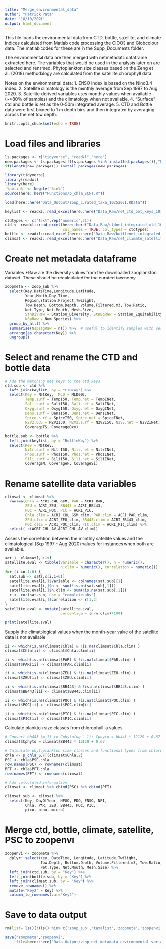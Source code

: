 ```yaml
---
title: "Merge_environmental_data"
author: "Patrick Pata"
date: "18/10/2021"
output: html_document
---
```


This file loads the environmental data from CTD, bottle, satellite, and climate indices calculated from Matlab code processing the CIOOS and Globcolour data. The matlab codes for these are in the Supp_Documents folder.

The environmental data are then merged with netmetadata dataframe extracted here. The variables that would be used in the analysis later on are selected and renamed. Phytoplankton size classes based on the Zeng et al. (2018) methodology are calculated from the satellite chlorophyll data.

Notes on the environmental data:
1. ENSO index is based on the Nino3.4 index.
2. Satellite climatology is the monthly average from Sep 1997 to Aug 2020.
3. Satellite-derived variables uses monthly values when available (~>80% of samples) and the climatology when not available.
4. "Surface" ctd and bottle is set as the 0-50m integrated average.
5. CTD and Bottle data were first binned to 1 m depth bins and then integrated by averaging across the net tow depth.

```r
knitr::opts_chunk$set(echo = TRUE)
```

# Load files and libraries
```r
ls.packages <- c("tidyverse", "readxl","here")
new.packages <- ls.packages[!(ls.packages %in% installed.packages()[,"Package"])]
if(length(new.packages)) install.packages(new.packages)

library(tidyverse)
library(readxl)
library(here)
`%notin%` <- Negate(`%in%`)
source(here::here("Functions/p_chla_SCFT.R"))

load(here::here("Data_Output/zoop_curated_taxa_10252021.RData"))

keylist <- readxl::read_excel(here::here("Data_Raw/net_ctd_bot_keys_10192021.xlsx"))

ctdtypes <- c("text",rep("numeric",31))
ctd <- readxl::read_excel(here::here("Data_Raw/ctdnet_integrated_mld_10192021.xlsx"),
                          col_names = TRUE, col_types = ctdtypes)
bottle <- readxl::read_excel(here::here("Data_Raw/bottlenet_integrated_mld_10192021.xlsx"))
climsat <- readxl::read_excel(here::here("Data_Raw/net_climate_satellite_10192021.xlsx"))

```

# Create net metadata dataframe
Variables *Raw are  the diversity values from the downloaded zooplankton dataset. These should be recalculated for the curated taxonomy.
```r
zoopmeta <- zoop_sub %>% 
  select(Key,DateTime,Longitude,Latitude,
         Year,Month,Day,Time,
         Region,Station,Project,Twilight,
         Tow.Depth, Bottom.Depth, Volume.Filtered.m3, Tow.Ratio,
         Net.Type, Net.Mouth, Mesh.Size,
         StnDivRaw = Station_Diversity, StnEqRaw = Station_Equitability, 
         NSpRaw = Num_Species) %>% 
  group_by_all() %>% 
  summarise(NspstgRaw = n()) %>%  # useful to identify samples with very low counts
  arrange(as.character(Key)) %>% 
  ungroup()

```

# Select and rename the CTD and bottle data 
```r
# Add the matching net keys to the ctd keys
ctd.sub <- ctd %>% 
  left_join(keylist, by = "CTDKey") %>% 
  select(Key = NetKey,  MLD = MLD003,
         Temp.surf = TempI50, Temp.net = TempINet,
         Sali.surf = SaliI50, Sali.net = SaliINet,
         Oxyg.surf = OxygI50, Oxyg.net = OxygINet,
         Dens.surf = DensI50, Dens.net = DensINet,
         Spice.surf = SpiceI50, Spice.net = SpiceINet,
         N2V2.030 = N2V2I30, N2V2.surf = N2V2I50, N2V2.net = N2V2INet,
         CoverageTS, CoverageOxy)

bottle.sub <- bottle %>% 
  left_join(keylist, by = "BottleKey") %>% 
  select(Key = NetKey,
         Nitr.surf = NitrI50, Nitr.net = NitrINet,
         Phos.surf = PhosI50, Phos.net = PhosINet,
         Sili.surf = SiliI50, Sili.net = SiliINet,
         CoverageN, CoverageP, CoverageSi)
```



# Rename satellite data variables
```r
climsat <- climsat %>% 
  rename(Chla = ACRI_CHL_GSM, PAR = ACRI_PAR, 
         ZEU = ACRI_ZEU, BB443 = ACRI_BB443,
         POC = ACRI_POC, PIC = ACRI_PIC,
         Chla.clim = ACRI_CHL_GSM_clim, PAR.clim = ACRI_PAR_clim, 
         ZEU.clim = ACRI_ZEU_clim, BB443.clim = ACRI_BB443_clim,
         POC.clim = ACRI_POC_clim, PIC.clim = ACRI_PIC_clim) %>% 
  select(-c(ACRI_CHL_AV,ACRI_CHL_AV_clim))
```

Assess the correlation between the monthly satellite values and the climatological (Sep 1997 - Aug 2020) values for instances when both are available.
```r
sat <- climsat[,8:19]
satellite.eval <- tibble(Variable = character(), n = numeric(), 
                         n.clim = numeric(), correlation = numeric())
for (i in 1:6) {
  sat.sub <- sat[,c(i,i+6)]
  satellite.eval[i,]$Variable <- colnames(sat.sub)[1]
  satellite.eval[i,]$n <- sum(!is.na(sat.sub[,1]))
  satellite.eval[i,]$n.clim <- sum(!is.na(sat.sub[,2]))
  r <- cor(sat.sub, use = "complete.obs")
  satellite.eval[i,]$correlation <- r[1,2]
}
satellite.eval <- mutate(satellite.eval,
                         percentage = (n/n.clim)*100)

print(satellite.eval)
```


Supply the climatological values when the month-year value of the satellite data is not available
```r
ii <- which(is.na(climsat$Chla) & !is.na(climsat$Chla.clim) )
climsat$Chla[ii] <- climsat$Chla.clim[ii]

ii <- which(is.na(climsat$PAR) & !is.na(climsat$PAR.clim) )
climsat$PAR[ii] <- climsat$PAR.clim[ii]

ii <- which(is.na(climsat$ZEU) & !is.na(climsat$ZEU.clim) )
climsat$ZEU[ii] <- climsat$ZEU.clim[ii]

ii <- which(is.na(climsat$BB443) & !is.na(climsat$BB443.clim) )
climsat$BB443[ii] <- climsat$BB443.clim[ii]

ii <- which(is.na(climsat$POC) & !is.na(climsat$POC.clim) )
climsat$POC[ii] <- climsat$POC.clim[ii]

ii <- which(is.na(climsat$PIC) & !is.na(climsat$PIC.clim) )
climsat$PIC[ii] <- climsat$PIC.clim[ii]
```


Calculate plankton size classes from chlorophyll-a values
```r
# Convert bb443 (m-1) to Cphyto(ug L-1): Cphyto = bb443 * 12129 + 0.67 (Burt et al. 2018)
climsat$Cphyto = climsat$BB443 * 12129 + 0.67

# Calculate phytoplankton size classes and functional types from chlorophyll-a 
chla <- p_chla_SCFT(climsat$Chla,2)
PSC <- chla$PSC.chla
row.names(PSC) <- rownames(climsat)
PFT <- chla$PFT.chla
row.names(PFT) <- rownames(climsat)

# Add calculated information
climsat <- climsat %>% cbind(PSC) %>% cbind(PFT)

climsat.sub <- climsat %>% 
  select(Key, DayOfYear, NPGO, PDO, ENSO, NPI,
         Chla, PAR, ZEU, BB443, POC, PIC,
         pico, nano, micro)
```


# Merge ctd, bottle, climate, satellite, PSC to zoopenvi
```r
zoopenvi <- zoopmeta %>% 
  dplyr::select(Key, DateTime, Longitude, Latitude,Twilight,
                Tow.Depth, Bottom.Depth, Volume.Filtered.m3, Tow.Ratio,
                Net.Type, Net.Mouth, Mesh.Size) %>% 
  left_join(ctd.sub, by = "Key") %>% 
  left_join(bottle.sub, by = "Key") %>% 
  left_join(climsat.sub, by = "Key") %>% 
  remove_rownames() %>% 
  mutate("Key2" = Key) %>% 
  column_to_rownames(var="Key2")

```

# Save to data output
```r
rm(list= ls()[!(ls() %in% c('zoop_sub','taxalist','zoopmeta','zoopenvi'))])

save("zoopmeta","zoopenvi",
     file=here::here("Data_Output/zoop_net_metadata_environmental_variables_10202021.RData"))
```



